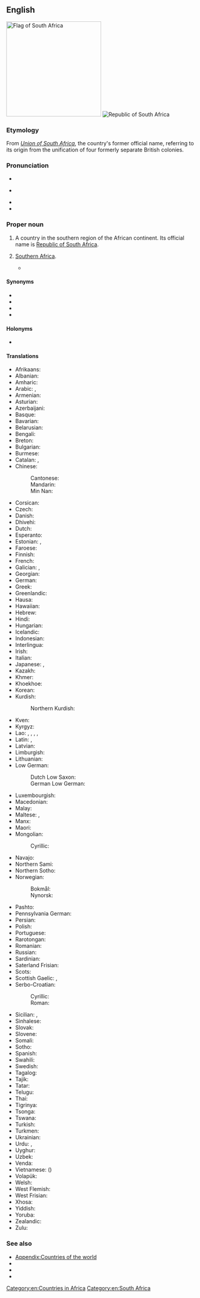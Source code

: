 ==English==
{{wikipedia|South Africa (disambiguation)}}
{{wikipedia}}
[[Image:Flag of South Africa.svg|right|thumb|250px|Flag of '''South Africa''']]
[[Image:LocationSouthAfrica.svg|thumb|Republic of South Africa]]

===Etymology===
From ''[[Union of South Africa]]'', the country's former official name, referring to its origin from the unification of four formerly separate British colonies.

===Pronunciation===
* {{IPA|en|/ˌsaʊθ ˈæf.ɹɪ.kə/}}
* {{a|SAE}} {{IPA|en|[sɑɤ̯ˈθɛ̞frɘkə]}}
* {{audio|en|LL-Q1860 (eng)-Vealhurl-South Africa.wav |Audio (UK)}}
* {{audio|en|En-US-South_Africa.wav|Audio (US)}}
{{rfap|en|Please add South African accent }}<!--ideally, pronounced by someone from the country-->

===Proper noun===
{{en-proper noun|head=[[south|South]] [[Africa]]}}

# A country in the southern region of the African continent. Its official name is [[Republic of South Africa]].
# {{lb|en|now|nonstandard}} [[Southern Africa]].
#* {{quote-journal|en|date=March 15, 1901|url=https://www.biodiversitylibrary.org/bibliography/69252|journal=The Agricultural Journal and Mining Record|volume=4|issue=1|page=1|passage=With the exception of the Portuguese Colonies, the Journal is franked to all parts of '''South Africa'''.}}

====Synonyms====
{{sense|country}}
* {{l|en|Republic of South Africa}}
* {{l|en|Azania}}
* {{l|en|Soufrica}}
* {{l|en|SA}}

====Holonyms====
* {{l|en|Subsahara}}

====Translations====
{{trans-top|country}}
* Afrikaans: {{t+|af|Suid-Afrika}}
* Albanian: {{t|sq|Afrika Jugore|f}}
* Amharic: {{t|am|ደቡብ አፍሪካ}}
* Arabic: {{t|ar|جَنُوب أَفْرِيقْيَا|f}}, {{t|ar|أَفْرِيقِيَا الْجَنُوبِيَّة|f}}
* Armenian: {{t|hy|Հարավային Աֆրիկա}}
* Asturian: {{t+|ast|Sudáfrica|f}}
* Azerbaijani: {{t+|az|Cənubi Afrika}}
* Basque: {{t|eu|Hego Afrika}}
* Bavarian: {{t|bar|Sidafrika}}
* Belarusian: {{t|be|Паўднёвая А́фрыка|f}}
* Bengali: {{t+|bn|দক্ষিণ আফ্রিকা}}
* Breton: {{t+|br|Suafrika}}
* Bulgarian: {{t|bg|Ю́жна А́фрика|f}}
* Burmese: {{t|my|တောင်အာဖရိက}}
* Catalan: {{t+|ca|Sud-àfrica|f}}, {{t|ca|Àfrica del Sud|f}}
* Chinese:
*: Cantonese: {{t|yue|南非|tr=naam4 fei1}}
*: Mandarin: {{t+|cmn|南非|tr=Nánfēi}}
*: Min Nan: {{t|nan|南非|tr=Lâm-hui}}
* Corsican: {{t|co|Sudafrica|m}}
* Czech: {{t+|cs|Jižní Afrika|f}}
* Danish: {{t+|da|Sydafrika|n}}
* Dhivehi: {{t+|dv|ދެކުނު އެފްރިކާ}}
* Dutch: {{t+|nl|Zuid-Afrika|n}}
* Esperanto: {{t+|eo|Sud-Afriko}}
* Estonian: {{t|et|Lõuna-Aafrika}}, {{t|et|LAV}}
* Faroese: {{t|fo|Suðurafrika|n}}
* Finnish: {{t+|fi|Etelä-Afrikka}}
* French: {{t+|fr|Afrique du Sud|f}}
* Galician: {{t+|gl|Suráfrica|f}}, {{t+|gl|África do Sur|f}}
* Georgian: {{t|ka|სამხრეთი აფრიკა}}
* German: {{t+|de|Südafrika|n}}
* Greek: {{t+|el|Νότια Αφρική|f}}
* Greenlandic: {{t|kl|Afrika Kujalleq}}
* Hausa: {{t|ha|Afirka ta Kudu|f}}
* Hawaiian: {{t|haw|ʻApelika Hema}}
* Hebrew: {{t|he|דְּרוֹם אַפְרִיקָה|f|tr=drom áfrika}}
* Hindi: {{t+|hi|दक्षिण अफ़्रीका|m}}
* Hungarian: {{t+|hu|Dél-afrikai Köztársaság}}
* Icelandic: {{t+|is|Suður-Afríka|f}}
* Indonesian: {{t+|id|Afrika Selatan}}
* Interlingua: {{t|ia|Africa del Sud}}
* Irish: {{t|ga|Afraic Theas|f|alt=an Afraic Theas}}
* Italian: {{t+|it|Sudafrica|m}}
* Japanese: {{t|ja|南アフリカ|tr=みなみアフリカ, Minami Afurika}}, {{t+|ja|南ア|tr=なんあ, Nan'a}}
* Kazakh: {{t|kk|Оңтүстік Африка}}
* Khmer: {{t|km|អាហ្វ្រិកខាងត្បូង}}
* Khoekhoe: {{t|naq|ǁHui!gaeb|m}}
* Korean: {{t|ko|^남아프리카}}
* Kurdish:
*: Northern Kurdish: {{t|kmr|Afrîka Başûr}}
* Kven: {{t|fkv|Etelä-Aafrikka}}
* Kyrgyz: {{t|ky|Түштүк Африка}}
* Lao: {{t|lo|ອາຟຣິກາໃຕ້}}, {{t|lo|ອາຝະລິກາໃຕ້}}, {{t|lo|ອາຟຣິກໃຕ້}}, {{t|lo|ອາຟະລິກໃຕ້}}, {{t|lo|ອາຟຣິກກາໃຕ້}}
* Latin: {{t|la|Africa Australis|f}}, {{t|la|Africa Meridionalis|f}}
* Latvian: {{t|lv|Dienvidāfrika|f}}
* Limburgish: {{t|li|Zuid-Afrika}}
* Lithuanian: {{t|lt|Pietų Afrika|f}}
* Low German:
*: Dutch Low Saxon: {{t|nds-nl|Zuud-Afrika}}
*: German Low German: {{t|nds-de|Süüdafrika}}
{{trans-mid}}
* Luxembourgish: {{t+|lb|Südafrika}}
* Macedonian: {{t+|mk|Јужна Африка|f}}
* Malay: {{t|ms|Afrika Selatan}}
* Maltese: {{t|mt|Afrika t'Isfel|f|alt=l-Afrika t'Isfel}}, {{t|mt|Sud Afrika|f|alt=is-Sud Afrika}}
* Manx: {{t|gv|Yn Affrick Yiass}}
* Maori: {{t|mi|Āwherika ki te Tonga}}
* Mongolian:
*: Cyrillic: {{t|mn|Өмнөд Африк}}
* Navajo: {{t|nv|Kéyah Naakai Łizhinii Bikéyah Shádiʼááhjí Siʼánígíí}}
* Northern Sami: {{t|se|Mátta-Afrihká}}
* Northern Sotho: {{t|nso|Afrika Borwa}}
* Norwegian:
*: Bokmål: {{t+|nb|Sør-Afrika|n}}
*: Nynorsk: {{t+|nn|Sør-Afrika|n}}
* Pashto: {{t|ps|سويلي افريقا|f|tr=soeli afriqā}}
* Pennsylvania German: {{t|pdc|Saut Afrikaa}}
* Persian: {{t|fa|آفریقای جنوبی|tr=âfriqâ-ye jonubi}}
* Polish: {{t+|pl|Afryka Południowa|f}}
* Portuguese: {{t+|pt|África do Sul|f}}
* Rarotongan: {{t|rar|‘Āperika Tonga}}
* Romanian: {{t+|ro|Africa de Sud|f}}
* Russian: {{t|ru|Ю́жная А́фрика|f}}
* Sardinian: {{t|sc|Sudàfrica|m}}
* Saterland Frisian: {{t|stq|Suud-Afrikoa}}
* Scots: {{t|sco|Sooth Africae}}
* Scottish Gaelic: {{t|gd|Afraga a Deas}}, {{t|gd|Poblachd Afraga a Deas}}
* Serbo-Croatian:
*: Cyrillic: {{t|sh|Ју̏жна̄ А̀фрика|f}}
*: Roman: {{t|sh|Jȕžnā Àfrika|f}}
* Sicilian: {{t|scn|Àfrica dû Sud|f}}, {{t|scn|Sudàfrica|m}}
* Sinhalese: {{t|si|දකුණු අප්‍රිකාව}}
* Slovak: {{t|sk|Južná Afrika|f}}
* Slovene: {{t|sl|Južna Afrika|f}}
* Somali: {{t|so|Koonfur Afrika}}
* Sotho: {{t+|st|Afrika Borwa}}
* Spanish: {{t+|es|Sudáfrica|f}}
* Swahili: {{t+|sw|Afrika Kusini}}
* Swedish: {{t+|sv|Sydafrika|n}}
* Tagalog: {{t+|tl|Timog Aprika}}
* Tajik: {{t+|tg|Африқои Ҷанубӣ}}
* Tatar: {{t|tt|Көньяк Африка}}
* Telugu: {{t|te|దక్షిణాఫ్రికా}}
* Thai: {{t+|th|แอฟริกาใต้}}
* Tigrinya: {{t|ti|ደቡብ ኣፍሪቃ}}
* Tsonga: {{t|ts|Afrika-Dzonga}}
* Tswana: {{t|tn|Aforika Borwa}}
* Turkish: {{t+|tr|Güney Afrika}}
* Turkmen: {{t|tk|Günorta Afrika}}
* Ukrainian: {{t+|uk|Півде́нна А́фрика|f}}
* Urdu: {{t|ur|جنوبی افریقہ|m|tr=junūbī afrīqâ}}, {{t|ur|ساؤتھ افریقہ|m|tr=sā'uth afrīqâ}}
* Uyghur: {{t|ug|جەنۇبىي ئافرىقا}}
* Uzbek: {{t|uz|Janubiy Ofriqo}}
* Venda: {{t|ve|Afurika Tshipembe}}
* Vietnamese: {{t|vi|Nam Phi}} ({{t|vi|南非}})
* Volapük: {{t|vo|Sulüdafrikän}}
* Welsh: {{t|cy|De Affrica}}
* West Flemish: {{t|vls|Zuud-Afrika}}
* West Frisian: {{t|fy|Súd-Afrika}}
* Xhosa: {{t|xh|Mzantsi Afrika}}
* Yiddish: {{t|yi|דרום אַפֿריקע|f|tr=dorem afrike}}
* Yoruba: {{t|yo|Ariwa Afirika}}
* Zealandic: {{t|zea|Zuud-Afrika}}
* Zulu: {{t|zu|iNingizimu Afrika}}
{{trans-bottom}}

{{trans-see|Republic of South Africa}}

===See also===
* [[Appendix:Countries of the world]]
* {{list:countries of Africa/en}}
* {{pedia|Southern Africa}}
* {{pedia|Republic of South Africa}}

[[Category:en:Countries in Africa]]
[[Category:en:South Africa]]
